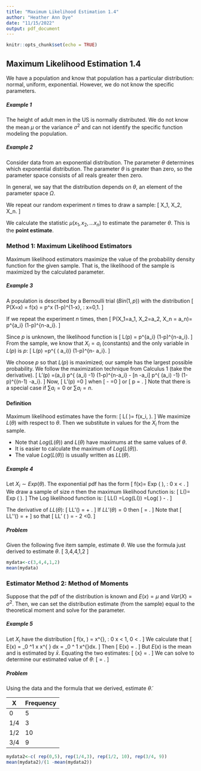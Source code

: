 ```yaml
---
title: "Maximum Likelihood Estimation 1.4"
author: "Heather Ann Dye"
date: "11/15/2022"
output: pdf_document
---
```


```r
knitr::opts_chunk$set(echo = TRUE)
```

##  Maximum Likelihood Estimation 1.4

We have a population and know that population has a particular distribution: normal, uniform, exponential. However, we do not know the specific parameters. 

##### Example 1

The height of adult men in the US is normally distributed. We do not know the mean $\mu$ or the variance $\sigma^2$ and can not identify the specific function modeling the population. 


##### Example 2

Consider data from an exponential distribution. The parameter $\theta$ determines which exponential distribution. The parameter $\theta$ is greater than zero, so the parameter space consists of all reals greater then zero. 

In general, we say that
the distribution depends on $\theta$, an element of the parameter space $\Omega$.  

We repeat our random experiment $n$ times to draw a sample:
\[ X_1, X_2, \ldots X_n. \]

We calculate the statistic $\mu(x_1,x_2, \ldots x_n)$ to estimate the parameter $\theta$. This is the **point estimate**.

### Method 1: Maximum Likelihood Estimators

Maximum likelihood estimators maximize the value of the probability density function for the given sample. That is, the likelihood of the sample is maximized by the calculated parameter. 


##### Example 3

A population is described by a Bernoulli trial ($Bin(1,p)$) with the 
distribution
\[ P(X=x) = f(x) = p^x (1-p)^{1-x}, \: x=0,1. \] 

If we repeat the experiment $n$ times, then
\[ P(X_1=a_1, X_2=a_2, \ldots X_n = a_n)= p^{\sum a_i} (1-p)^{n-\sum a_i}. \]

Since $p$ is unknown, the likelihood function is
\[ L(p) = p^{\sum a_i} (1-p)^{n-\sum a_i}. \]
From the sample, we know that $X_i = a_i$ (constants) and the only variable in $L(p)$ is $p$:
\[ L(p) =p^{ ( \sum\nolimits a_i)} (1-p)^{n-  \sum a_i}. \] 

We choose $p$ so that $L(p)$ is maximized; our sample has the largest possible probability. 
We follow the maximization technique from Calculus 1 (take the derivative). 
\[ L'(p) =(\sum a_i) p^{ (\sum a_i) -1} (1-p)^{n-\sum a_i} - [n -\sum a_i]  p^{ (\sum a_i) -1} (1-p)^{(n-1) -\sum a_i}. \]
Now,
\[ L'(p) =0 \]
when
\[ \frac{\sum a_i}{p} - \frac{(n - \sum a_i)}{1-p} =0 \]
or 
\[ p = \frac{\sum a_i}{n}. \]
Note that there is a special case if $\sum a_i = 0$ or $\sum a_i =n$. 

#### Definition

Maximum likelihood estimates have the form:
\[ L( \theta )= \Pi f(x_i, \theta). \]
We maximize $L( \theta )$ with respect to $\theta$.
Then we substitute in values for the $X_i$ from the sample. 

* Note that $Log(L(\theta))$ and $L( \theta)$ have maximums at the same values of $\theta$. 
* It is easier to calculate the maximum of $Log(L(\theta))$. 
* The value $Log(L(\theta))$ is usually written as $LL(\theta)$.

##### Example 4
Let $X_i \sim Exp(\theta)$. The exponential pdf has the form 
\[ f(x)= \frac{1}{\theta} Exp \left(  \frac{-x}{\theta} \right), \: 0 \leq x < \infty. \]
We draw a sample of size $n$ then the maximum likelihood function is:
\[ L(\theta)= \frac{1}{\theta^n} Exp \left( \frac{-\sum x_i}{\theta} \right). \]
The Log likelihood function is:
\[ LL(\theta) =Log(L(\theta)) =Log\left( \frac{1}{\theta^n}\right) - \frac{\sum x_i}{\theta}. \]

The derivative of $LL( \theta)$:
\[ LL'(\theta) = \frac{-n}{\theta} + \frac{ \sum x_i}{\theta^2}. \]
If $LL'(\theta)  =0$ then 
\[ \theta = \frac{ \sum x_i}{n}. \]
Note that 
\[ LL''(\theta) = \frac{n}{\theta^2} + \frac{ -2 \sum x_i}{\theta^3} \]
so that 
\[ LL' \left( \frac{ \sum x_i}{n} \right) = \frac{n^3}{ (\sum x_i)^2} - 2 \frac{n^3}{ ( \sum x_i)^2} <0. \]

##### Problem 
Given the following five item sample, estimate $\theta$.
We use the formula just derived to estimate $\theta$.
\[ 3,4,4,1,2 \]
```r
mydata<-c(3,4,4,1,2)
mean(mydata)
```


### Estimator Method 2: Method of Moments

Suppose that the pdf of the distribution is known and $E(x) = \mu$ and $Var(X)=\sigma^2$. Then, we can set the distribution estimate (from the sample) equal to the theoretical moment and solve for the parameter. 

##### Example 5
Let $X_i$ have the distribution
\[ f(x, \theta) = \theta x^{\theta -1}, \text{for} \: 0 \leq x < 1, 0 \leq \theta < \infty. \]
We calculate that
\[ E(x) = \int_0 ^1 x \theta x^{\theta -1 } dx = \int_0 ^ 1 \theta x^{\theta}dx. \]
Then
\[ E(x) = \frac{\theta}{ \theta +1}. \]
But $E(x)$ is the mean and is estimated by $\bar{x}$. 
Equating the two estimates:
\[ \bar{x} = \frac{\theta}{ \theta +1}. \]
We can solve to determine our estimated value of $\theta$:
\[ \tilde{\theta} = \frac{ \bar{x}}{1-\bar{x}}. \]

##### Problem 

Using the data and the formula that we derived, estimate $\tilde{ \theta}$.

X | Frequency
--|-----
0 | 5
1/4 | 3
1/2 | 10
3/4 | 9


```r
mydata2<-c( rep(0,5), rep(1/4,3), rep(1/2, 10), rep(3/4, 9))
mean(mydata2)/(1 -mean(mydata2))
```

